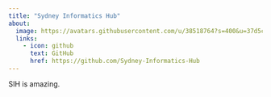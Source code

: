 ```yaml
---
title: "Sydney Informatics Hub"
about:
  image: https://avatars.githubusercontent.com/u/38518764?s=400&u=37d5cdf704cab65064b965283a091982cb8fa034&v=4
  links:
    - icon: github
      text: GitHub
      href: https://github.com/Sydney-Informatics-Hub
---
```


SIH is amazing.

